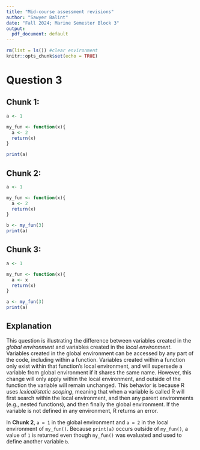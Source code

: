 ```yaml
---
title: "Mid-course assessment revisions"
author: "Sawyer Balint"
date: "Fall 2024; Marine Semester Block 3"
output:
  pdf_document: default
---
```


```r
rm(list = ls()) #clear environment
knitr::opts_chunk$set(echo = TRUE)
```


# Question 3

## Chunk 1:

```r
a <- 1

my_fun <- function(x){
  a <- 2
  return(x)
}

print(a)
```

## Chunk 2:

```r
a <- 1

my_fun <- function(x){
  a <- 2
  return(x)
}

b <- my_fun(3)
print(a)
```

## Chunk 3:

```r
a <- 1

my_fun <- function(x){
  a <- x
  return(x)
}

a <- my_fun(3)
print(a)
```

## Explanation

This question is illustrating the difference between variables created in the *global environment* and variables created in the *local environment*. Variables created in the global environment can be accessed by any part of the code, including within a function. Variables created within a function only exist within that function's local environment, and will supersede a variable from global environment if it shares the same name. However, this change will only apply within the local environment, and outside of the function the variable will remain unchanged. This behavior is because R uses *lexical/static scoping*, meaning that when a variable is called R will first search within the local environment, and then any parent environments (e.g., nested functions), and then finally the global environment. If the variable is not defined in any environment, R returns an error.

In **Chunk 2**, `a = 1` in the global environment and `a = 2` in the local environment of `my_fun()`. Because `print(a)` occurs outside of `my_fun()`, a value of `1` is returned even though `my_fun()` was evaluated and used to define another variable `b`.


